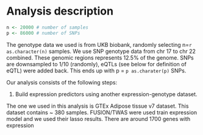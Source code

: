 
# Analysis description

```r
n <- 20000 # number of samples
p <- 86000 # number of SNPs
```

The genotype data we used is from UKB biobank, randomly selecting n=`r as.character(n)` samples. We use SNP genotype data from chr 17 to chr 22 combined. These genomic regions represents 12.5% of the genome. SNPs are downsampled to 1/10 (randomly), eQTLs (see below for definition of eQTL) were added back. This ends up with p = `p as.charater(p)` SNPs.

Our analysis consists of the following steps: 

1. Build expression predictors using another expression-genotype dataset. 

The one we used in this analysis is GTEx Adipose tissue v7 dataset. This dataset contains ~ 380 samples. FUSION/TWAS were used train expression model and we used their lasso results. There are around 1700 genes with expression  
